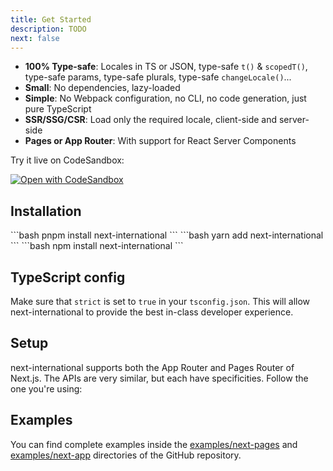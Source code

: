 ```yaml
---
title: Get Started
description: TODO
next: false
---
```



- **100% Type-safe**: Locales in TS or JSON, type-safe `t()` & `scopedT()`, type-safe params, type-safe plurals, type-safe `changeLocale()`...
- **Small**: No dependencies, lazy-loaded
- **Simple**: No Webpack configuration, no CLI, no code generation, just pure TypeScript
- **SSR/SSG/CSR**: Load only the required locale, client-side and server-side
- **Pages or App Router**: With support for React Server Components

Try it live on CodeSandbox:

[![Open with CodeSandbox](https://assets.codesandbox.io/github/button-edit-lime.svg)](https://codesandbox.io/p/sandbox/jovial-paper-skkprk?file=%2Fapp%2F%5Blocale%5D%2Fpage.tsx%3A1%2C1)

## Installation

<Tabs>
    <TabItem label="pnpm">
        ```bash
        pnpm install next-international
        ```
    </TabItem>
    <TabItem label="yarn">
        ```bash
        yarn add next-international
        ```
    </TabItem>
    <TabItem label="npm">
        ```bash
        npm install next-international
        ```
    </TabItem>
</Tabs>

## TypeScript config

Make sure that `strict` is set to `true` in your `tsconfig.json`. This will allow next-international to provide the best in-class developer experience.

## Setup

next-international supports both the App Router and Pages Router of Next.js. The APIs are very similar, but each have specificities. Follow the one you're using:

<CardGrid>
	<LinkCard title="App Router documentation" href="/app/setup" />
	<LinkCard title="Pages Router documentation" href="/pages/setup" />
</CardGrid>

## Examples

You can find complete examples inside the [examples/next-pages](https://github.com/QuiiBz/next-international/tree/main/examples/next-pages/) and [examples/next-app](https://github.com/QuiiBz/next-international/tree/main/examples/next-app/) directories of the GitHub repository.
